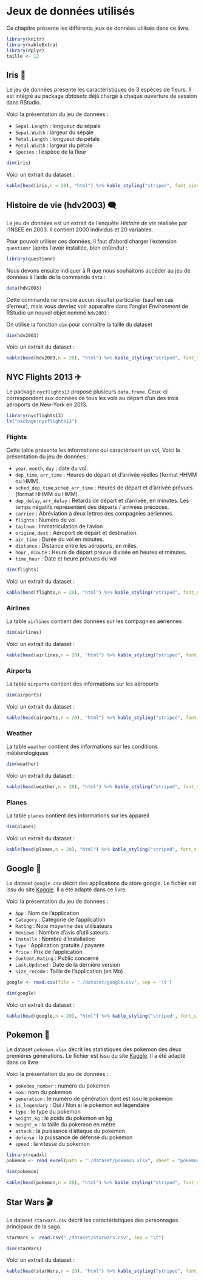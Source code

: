 # Jeux de données utilisés {#all_dataset}

Ce chapitre présente les différents jeux de données utilisés dans ce livre.

```r
library(knitr)
library(kableExtra)
library(dplyr)
taille <- 12
```


## Iris 🌺

Le jeu de données présente les caractéristiques de 3 espèces de fleurs. Il est intégré au package *datasets* déjà chargé à chaque ouverture de session dans RStudio.

Voici la présentation du jeu de données :

* `Sepal.Length` : longueur du sépale
* `Sepal.Width` : largeur du sépale
* `Petal.Length` : longueur du pétale
* `Petal.Width` : largeur du pétale
* `Species` : l'espèce de la fleur

```r
dim(iris)
```

Voici un extrait du dataset :

```r
kable(head(iris,n = 20), "html") %>% kable_styling("striped", font_size = taille) %>% scroll_box(width = "100%", height = "400px")
```

## Histoire de vie (hdv2003) 🗨

Le jeu de données est un extrait de l'enquête *Histoire de vie* réalisée par l'INSEE en 2003. Il contient 2000 individus et 20 variables.

Pour pouvoir utiliser ces données, il faut d'abord charger l'extension `questionr` (après l'avoir installée, bien entendu) :

```r
library(questionr)
```

Nous devons ensuite indiquer à R que nous souhaitons accéder au jeu de données à l'aide de la commande `data` :

```r
data(hdv2003)
```

Cette commande ne renvoie aucun résultat particulier (sauf en cas d'erreur), mais vous devriez voir apparaître dans l'onglet *Environment* de RStudio un nouvel objet nommé `hdv2003` :

On utilise la fonction `dim` pour connaître la taille du dataset

```r
dim(hdv2003)
```

Voici un extrait du dataset :

```r
kable(head(hdv2003,n = 20), "html") %>% kable_styling("striped", font_size = taille) %>% scroll_box(width = "100%", height = "400px")
```

## NYC Flights 2013 ✈

Le package `nycflights13` propose plusieurs `data.frame`. Ceux-ci correspondent aux données de tous les vols au départ d'un des trois aéroports de New-York en 2013.

```r
library(nycflights13)
ls("package:nycflights13")
```

### Flights

Cette table présente les informations qui caractérisent un vol, Voici la présentation du jeu de données :

- `year`, `month`, `day` : date du vol.
- `dep_time`, `arr_time` : Heures de départ et d'arrivée réelles (format HHMM ou HMM).
- `sched_dep_time`,`sched_arr_time` : Heures de départ et d'arrivée prévues (format HHMM ou HMM).
- `dep_delay`, `arr_delay` : Retards de départ et d'arrivée, en minutes. Les temps négatifs représentent des départs / arrivées précoces.
- `carrier` : Abréviation à deux lettres des compagnies aériennes.
- `flights` : Numéro de vol
- `tailnum` : Immatriculation de l'avion
- `origine`, `dest` : Aéroport de départ et destination.
- `air_time` : Durée du vol en minutes.
- `distance` : Distance entre les aéroports, en miles.
- `hour` , `minute` : Heure de départ prévue divisée en heures et minutes.
- `time_hour` : Date et heure prévues du vol

```r
dim(flights)
```

Voici un extrait du dataset :

```r
kable(head(flights,n = 20), "html") %>% kable_styling("striped", font_size = taille) %>% scroll_box(width = "100%", height = "400px")
```

### Airlines

La table `airlines` contient des données sur les compagnies aériennes

```r
dim(airlines)
```

Voici un extrait du dataset :

```r
kable(head(airlines,n = 20), "html") %>% kable_styling("striped", font_size = taille) %>% scroll_box(width = "100%", height = "400px")
```

### Airports

La table `airports` contient des informations sur les aéroports

```r
dim(airports)
```

Voici un extrait du dataset :

```r
kable(head(airports,n = 20), "html") %>% kable_styling("striped", font_size = taille) %>% scroll_box(width = "100%", height = "400px")
```

### Weather

La table `weather` contient des informations sur les conditions météorologiques

```r
dim(weather)
```

Voici un extrait du dataset :

```r
kable(head(weather,n = 20), "html") %>% kable_styling("striped", font_size = taille) %>% scroll_box(width = "100%", height = "400px")
```
### Planes

La table `planes` contient des informations sur les appareil

```r
dim(planes)
```

Voici un extrait du dataset :

```r
kable(head(planes,n = 20), "html") %>% kable_styling("striped", font_size = taille) %>% scroll_box(width = "100%", height = "400px")
```

## Google 📱

Le dataset `google.csv` décrit des applications du store google.
Le fichier est issu du site [ Kaggle ](https://www.kaggle.com/lava18/google-play-store-apps). Il a été adapté dans ce livre.

Voici la présentation du jeu de données :

- `App` : Nom de l'application
- `Category` : Catégorie de l'application
- `Rating` : Note moyenne des utilisateurs
- `Reviews` : Nombre d'avis d'utilisateurs
- `Installs` :  Nombre d'installation
- `Type` : Application gratuite / payante
- `Price` : Prix de l'application
- `Content.Rating` : Public concerné
- `Last.Updated` : Date de la dernière version
- `Size_recode` : Taille de l'application (en Mo)

```r
google <- read.csv(file = "./dataset/google.csv", sep = '\t')
```

```r
dim(google)
```

Voici un extrait du dataset :

```r
kable(head(google,n = 20), "html") %>% kable_styling("striped", font_size = taille) %>% scroll_box(width = "100%", height = "400px")
```

## Pokemon 🐾

Le dataset `pokemon.xlsx` décrit les statistiques des pokemon des deux premières générations.
Le fichier est issu du site [ Kaggle ](https://www.kaggle.com/rounakbanik/pokemon). Il a été adapté dans ce livre

Voici la présentation du jeu de données :

- `pokedex_number` : numéro du pokemon
- `nom` : nom du pokemon
- `generation` : le numéro de génération dont est issu le pokemon
- `is_legendary` : Oui / Non si le pokemon est légendaire
- `type` : le type du pokemon
- `weight_kg` : le poids du pokemon en kg
- `height_m` : la taille du pokemon en mètre
- `attack` : la puissance d'attaque du pokemon
- `defense` : la puissance de défense du pokemon
- `speed` : la vitesse du pokemon


```r
library(readxl)
pokemon <- read_excel(path = "./dataset/pokemon.xlsx", sheet = "pokemon")
```


```r
dim(pokemon)
```


```r
kable(head(pokemon,n = 20), "html") %>% kable_styling("striped", font_size = taille) %>% scroll_box(width = "100%", height = "400px")
```


## Star Wars 🎬

Le dataset `starwars.csv`  décrit les caractéristiques des personnages principaux de la saga.


```r
starWars <- read.csv("./dataset/starwars.csv", sep = "\t")
```


```r
dim(starWars)
```

Voici un extrait du dataset :

```r
kable(head(starWars,n = 20), "html") %>% kable_styling("striped", font_size = taille) %>% scroll_box(width = "100%", height = "400px")
```